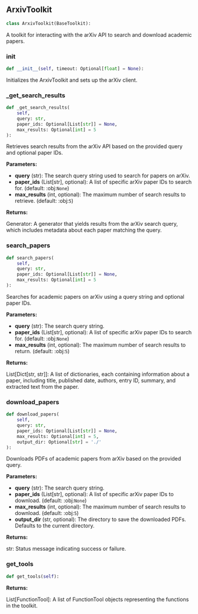 <a id="camel.toolkits.arxiv_toolkit"></a>

<a id="camel.toolkits.arxiv_toolkit.ArxivToolkit"></a>

## ArxivToolkit

```python
class ArxivToolkit(BaseToolkit):
```

A toolkit for interacting with the arXiv API to search and download
academic papers.

<a id="camel.toolkits.arxiv_toolkit.ArxivToolkit.__init__"></a>

### __init__

```python
def __init__(self, timeout: Optional[float] = None):
```

Initializes the ArxivToolkit and sets up the arXiv client.

<a id="camel.toolkits.arxiv_toolkit.ArxivToolkit._get_search_results"></a>

### _get_search_results

```python
def _get_search_results(
    self,
    query: str,
    paper_ids: Optional[List[str]] = None,
    max_results: Optional[int] = 5
):
```

Retrieves search results from the arXiv API based on the provided
query and optional paper IDs.

**Parameters:**

- **query** (str): The search query string used to search for papers on arXiv.
- **paper_ids** (List[str], optional): A list of specific arXiv paper IDs to search for. (default: :obj:`None`)
- **max_results** (int, optional): The maximum number of search results to retrieve. (default: :obj:`5`)

**Returns:**

  Generator: A generator that yields results from the arXiv search
query, which includes metadata about each paper matching the
query.

<a id="camel.toolkits.arxiv_toolkit.ArxivToolkit.search_papers"></a>

### search_papers

```python
def search_papers(
    self,
    query: str,
    paper_ids: Optional[List[str]] = None,
    max_results: Optional[int] = 5
):
```

Searches for academic papers on arXiv using a query string and
optional paper IDs.

**Parameters:**

- **query** (str): The search query string.
- **paper_ids** (List[str], optional): A list of specific arXiv paper IDs to search for. (default: :obj:`None`)
- **max_results** (int, optional): The maximum number of search results to return. (default: :obj:`5`)

**Returns:**

  List[Dict[str, str]]: A list of dictionaries, each containing
information about a paper, including title, published date,
authors, entry ID, summary, and extracted text from the paper.

<a id="camel.toolkits.arxiv_toolkit.ArxivToolkit.download_papers"></a>

### download_papers

```python
def download_papers(
    self,
    query: str,
    paper_ids: Optional[List[str]] = None,
    max_results: Optional[int] = 5,
    output_dir: Optional[str] = './'
):
```

Downloads PDFs of academic papers from arXiv based on the provided
query.

**Parameters:**

- **query** (str): The search query string.
- **paper_ids** (List[str], optional): A list of specific arXiv paper IDs to download. (default: :obj:`None`)
- **max_results** (int, optional): The maximum number of search results to download. (default: :obj:`5`)
- **output_dir** (str, optional): The directory to save the downloaded PDFs. Defaults to the current directory.

**Returns:**

  str: Status message indicating success or failure.

<a id="camel.toolkits.arxiv_toolkit.ArxivToolkit.get_tools"></a>

### get_tools

```python
def get_tools(self):
```

**Returns:**

  List[FunctionTool]: A list of FunctionTool objects
representing the functions in the toolkit.
